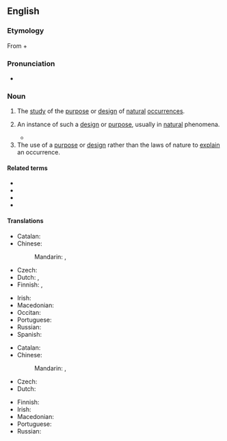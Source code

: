 ==English==
{{wikipedia}}

===Etymology===
From {{etyl|grc|en}} {{m|grc|τέλος||purpose}} + {{m|grc|λόγος||word, speech, discourse}}

===Pronunciation===
* {{a|UK}} {{IPA|en|/ˈtiːl.iˌɒl.ə.dʒi/}}

===Noun===
{{en-noun|~|teleologies}}

# {{lb|en|philosophy}} The [[study]] of the [[purpose]] or [[design]] of [[natural]] [[occurrence]]s.
# {{lb|en|by extension}} An instance of such a [[design]] or [[purpose]], usually in [[natural]] phenomena.
#* {{quote-text|en|year=2011|author=Paul A. Rahe|title=[http://ricochet.com/main-feed/Truths-You-Cannot-Utter Truths You Cannot Utter]|passage=In short, what every student of biology knows – that within nature there is a '''teleology''' having to do with the survival of the species which underpins the distinction between the two sexes and produces between them a natural affinity for one another – no surgeon who knows what is good for him may now say.}}
# The use of a [[purpose]] or [[design]] rather than the laws of nature to [[explain]] an occurrence.

====Related terms====
* {{l|en|teleologic}}
* {{l|en|teleological}}
* {{l|en|teleologically}}
* {{l|en|teleologist}}

====Translations====
{{trans-top|study of the purpose of occurrences}}
* Catalan: {{t|ca|teleologia|f}}
* Chinese:
*: Mandarin: {{t+|cmn|目的論}}, {{t+|cmn|目的论|tr=mùdìlùn}}
* Czech: {{t|cs|teleologie|f}}
* Dutch: {{t+|nl|teleologie|f}}, {{t|nl|doelmatigheidsleer|f}}
* Finnish: {{t|fi|teleologia}}, {{t|fi|tarkoitusoppi}}
{{trans-mid}}
* Irish: {{t|ga|teileolaíocht|f}}
* Macedonian: {{t|mk|телеологија|f|tr=teleológija}}
* Occitan: {{t|oc|teleologia}}
* Portuguese: {{t+|pt|teleologia|f}}
* Russian: {{t+|ru|телеоло́гия|f}}
* Spanish: {{t+|es|teleología|m}}
{{trans-bottom}}

{{trans-top|use of purpose to explain occurrence}}
* Catalan: {{t|ca|teleologia|f}}
* Chinese:
*: Mandarin: {{t+|cmn|目的論}}, {{t+|cmn|目的论|tr=mùdìlùn}}
* Czech: {{t|cs|teleologie|f}}
* Dutch: {{t+|nl|teleologie|f}}
{{trans-mid}}
* Finnish: {{t|fi|[[teleologinen]] [[selitys]]}}
* Irish: {{t|ga|teileolaíocht|f}}
* Macedonian: {{t-needed|mk}}
* Portuguese: {{t+|pt|teleologia|f}}
* Russian: {{t-needed|ru}}
{{trans-bottom}}